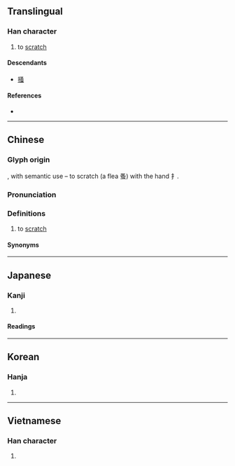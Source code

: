 {{also|掻}}
{{character info/new}}
==Translingual==
{{ja-forms|[[掻]]|搔|搔}}

===Han character===
{{Han char|rn=64|rad=手|as=10|sn=13|four=57036|canj=QEII|ids=⿰扌蚤}}

# to [[scratch]]

====Descendants====
* [[掻]]

====References====
* {{Han ref|kx=0446.250|dkj=12477|dj=0797.090|hdz=31939.060|uh=6414|ud=25620|bh=B76B|bd=46955}}

----

==Chinese==
{{zh-forms}}

===Glyph origin===
{{Han etym}}
{{Han compound|手|alt1=扌|t1=hand|蚤|t2=flea, louse|ls=psc|c1=s|c2=p}}, with semantic use – to scratch (a flea 蚤) with the hand 扌.

===Pronunciation===
{{zh-pron
|m=sāo
|c=sou1
|h=pfs=
|md=
|mn=so/qz:so͘/qz,xm,zz:sau/tw:sa
|mn_note=so/so͘ - literary; sau/sa - vernacular
|w=
|mc=y
|oc=y
|cat=v
}}

===Definitions===
{{zh-hanzi}}

# to [[scratch]]
#: {{zh-x|搔癢|to scratch an itch}}

====Synonyms====
{{zh-dial|搔}}

----

==Japanese==

===Kanji===
{{ja-kanji|grade=|rs=手10}}

# {{defn|lang=ja|sort=手10}}

====Readings====
{{ja-readings
|on=そう
|kun=か-く
}}

----

==Korean==

===Hanja===
{{ko-hanja|hangeul=소|eumhun=|rv=so|mr=so|y=so}}

# {{defn|lang=ko|sort=手10}}

----

==Vietnamese==

===Han character===
{{vi-hantu|rs=手10|[[trao]], [[tao]], [[trau]]}}

# {{defn|lang=vi|sort=手10}}